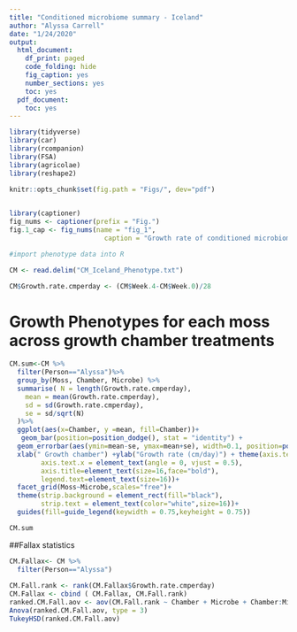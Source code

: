 ```yaml
---
title: "Conditioned microbiome summary - Iceland"
author: "Alyssa Carrell"
date: "1/24/2020"
output:
  html_document:
    df_print: paged
    code_folding: hide
    fig_caption: yes
    number_sections: yes
    toc: yes
  pdf_document:
    toc: yes
---
```


 
```r
library(tidyverse)
library(car)
library(rcompanion)
library(FSA)
library(agricolae)
library(reshape2)
```

```r
knitr::opts_chunk$set(fig.path = "Figs/", dev="pdf")
  
```


```r
library(captioner)
fig_nums <- captioner(prefix = "Fig.")
fig.1_cap <- fig_nums(name = "fig_1", 
                        caption = "Growth rate of conditioned microbiome applied to Sphagnum fallax, Sphagnum Magellanicum or Sphagnum fuscum")


```

```r

#import phenotype data into R

CM <- read.delim("CM_Iceland_Phenotype.txt")

CM$Growth.rate.cmperday <- (CM$Week.4-CM$Week.0)/28

```

# Growth Phenotypes for each moss across growth chamber treatments

```r

CM.sum<-CM %>%
  filter(Person=="Alyssa")%>%
  group_by(Moss, Chamber, Microbe) %>%
  summarise( N = length(Growth.rate.cmperday),
    mean = mean(Growth.rate.cmperday),
    sd = sd(Growth.rate.cmperday),
    se = sd/sqrt(N)
  )%>%
  ggplot(aes(x=Chamber, y =mean, fill=Chamber))+
   geom_bar(position=position_dodge(), stat = "identity") +
  geom_errorbar(aes(ymin=mean-se, ymax=mean+se), width=0.1, position=position_dodge(.9)) +
  xlab(" Growth chamber") +ylab("Growth rate (cm/day)") + theme(axis.text=element_text(size=12),
        axis.text.x = element_text(angle = 0, vjust = 0.5),
        axis.title=element_text(size=16,face="bold"),
        legend.text=element_text(size=16))+
  facet_grid(Moss~Microbe,scales="free")+  
  theme(strip.background = element_rect(fill="black"),
        strip.text = element_text(color="white",size=16))+
  guides(fill=guide_legend(keywidth = 0.75,keyheight = 0.75)) 

CM.sum

```

##Fallax statistics
``` r
CM.Fallax<- CM %>%
  filter(Person=="Alyssa")
  
CM.Fall.rank <- rank(CM.Fallax$Growth.rate.cmperday)
CM.Fallax <- cbind ( CM.Fallax, CM.Fall.rank)
ranked.CM.Fall.aov <- aov(CM.Fall.rank ~ Chamber + Microbe + Chamber:Microbe, data = CM.Fallax)
Anova(ranked.CM.Fall.aov, type = 3)
TukeyHSD(ranked.CM.Fall.aov)
```

